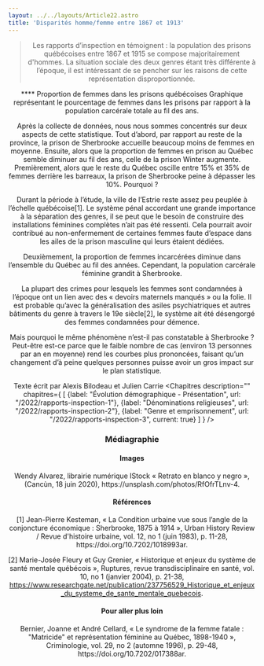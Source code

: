 ```yaml
---
layout: ../../layouts/Article22.astro
title: 'Disparités homme/femme entre 1867 et 1913'
---
```


<Header titre="Disparités homme/femme entre 1867 et 1913" image="/assets/img/0d5dd1a3-b218-4455-9779-1ba370be48b0.jpeg"/>
  
<Text>
<blockquote>Les rapports d’inspection en témoignent : la population des prisons québécoises entre 1867 et 1915 se compose majoritairement d'hommes. La situation sociale des deux genres étant très différente à l’époque, il est intéressant de se pencher sur les raisons de cette représentation disproportionnée.</blockquote>

**** Proportion de femmes dans les prisons québécoises
Graphique représentant le pourcentage de femmes dans les prisons par rapport à la population carcérale totale au fil des ans.

Après la collecte de données, nous nous sommes concentrés sur deux aspects de cette statistique. Tout d’abord, par rapport au reste de la province, la prison de Sherbrooke accueille beaucoup moins de femmes en moyenne. Ensuite, alors que la proportion de femmes en prison au Québec semble diminuer au fil des ans, celle de la prison Winter augmente.
Premièrement, alors que le reste du Québec oscille entre 15% et 35% de femmes derrière les barreaux, la prison de Sherbrooke peine à dépasser les 10%. Pourquoi ?

Durant la période à l’étude, la ville de l’Estrie reste assez peu peuplée à l’échelle québécoise[1]. Le système pénal accordant une grande importance à la séparation des genres, il se peut que le besoin de construire des installations féminines complètes n’ait pas été ressenti. Cela pourrait avoir contribué au non-enfermement de certaines femmes faute d’espace dans les ailes de la prison masculine qui leurs étaient dédiées.

Deuxièmement, la proportion de femmes incarcérées diminue dans l’ensemble du Québec au fil des années. Cependant, la population carcérale féminine grandit à Sherbrooke. 

La plupart des crimes pour lesquels les femmes sont condamnées à l’époque ont un lien avec des « devoirs maternels manqués » ou la folie. Il est probable qu’avec la généralisation des asiles psychiatriques et autres bâtiments du genre à travers le 19e siècle[2], le système ait été désengorgé des femmes condamnées pour démence.

Mais pourquoi le même phénomène n’est-il pas constatable à Sherbrooke ? Peut-être est-ce parce que le faible nombre de cas (environ 13 personnes par an en moyenne) rend les courbes plus prononcées, faisant qu’un changement d’à peine quelques personnes puisse avoir un gros impact sur le plan statistique.

Texte écrit par Alexis Bilodeau et Julien Carrie
</Text>
<Chapitres 
  description=""
  chapitres={
    [
      {label: "Évolution démographique - Présentation", url: "/2022/rapports-inspection-1"},
      {label: "Dénominations religieuses", url: "/2022/rapports-inspection-2"},
      {label: "Genre et emprisonnement", url: "/2022/rapports-inspection-3", current: true}
    ]
  }
/>

<div class="p-24 py-12 text-sm bg-gray-400">
  <h3>Médiagraphie</h3>
<h4>Images</h4>
Wendy Alvarez, librairie numérique IStock « Retrato en blanco y negro », (Cancùn, 18 juin 2020), https://unsplash.com/photos/RfOfrTLnv-4.

<h4>Références</h4>
[1] Jean-Pierre Kesteman, « La Condition urbaine vue sous l’angle de la conjoncture économique : Sherbrooke, 1875 à 1914 », Urban History Review / Revue d'histoire urbaine, vol. 12, no 1 (juin 1983), p. 11-28, https://doi.org/10.7202/1018993ar.

[2] Marie-Josée Fleury et Guy Grenier, « Historique et enjeux du système de santé mentale québécois », Ruptures, revue transdisciplinaire en santé, vol. 10, no 1 (janvier 2004), p. 21-38, https://www.researchgate.net/publication/237756529_Historique_et_enjeux_du_systeme_de_sante_mentale_quebecois.

<h4>Pour aller plus loin</h4>
Bernier, Joanne et André Cellard, « Le syndrome de la femme fatale : "Matricide" et représentation féminine au Québec, 1898-1940 », Criminologie, vol. 29, no 2 (automne 1996), p. 29-48, https://doi.org/10.7202/017388ar.

</div>